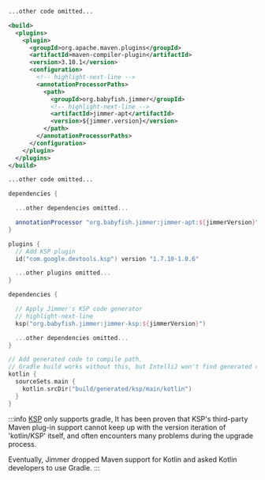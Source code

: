 
<Tabs groupId="buildTool">
<TabItem value="java_maven" label="Java (Maven)">

```xml title="pom.xml"
...other code omitted... 

<build>
  <plugins>
    <plugin>
      <groupId>org.apache.maven.plugins</groupId>
      <artifactId>maven-compiler-plugin</artifactId>
      <version>3.10.1</version>
      <configuration>
        <!-- highlight-next-line -->
        <annotationProcessorPaths>
          <path>
            <groupId>org.babyfish.jimmer</groupId>
            <!-- highlight-next-line -->
            <artifactId>jimmer-apt</artifactId>
            <version>${jimmer.version}</version>
          </path>
        </annotationProcessorPaths>
      </configuration>
    </plugin>
  </plugins>
</build>

...other code omitted...
```

</TabItem>
<TabItem value="java_gradle" label="Java (Gradle)">

```groovy
dependencies {

  ...other dependencies omitted...

  annotationProcessor "org.babyfish.jimmer:jimmer-apt:${jimmerVersion}" 
}
```

</TabItem>
<TabItem value="kotlin_gradle" label="Kotlin (Gradle.kts)">

```kotlin
plugins {
  // Add KSP plugin  
  id("com.google.devtools.ksp") version "1.7.10-1.0.6"

  ...other plugins omitted...
}

dependencies {

  // Apply Jimmer's KSP code generator 
  // highlight-next-line
  ksp("org.babyfish.jimmer:jimmer-ksp:${jimmerVersion}")

  ...other dependencies omitted...
}

// Add generated code to compile path.
// Gradle build works without this, but IntelliJ won't find generated code. 
kotlin {
  sourceSets.main {
    kotlin.srcDir("build/generated/ksp/main/kotlin") 
  }
}
```

</TabItem>
</Tabs>

:::info
[KSP](https://kotlinlang.org/docs/ksp-overview.html) only supports gradle,
It has been proven that KSP's third-party Maven plug-in support cannot keep up with the version 
iteration of 'kotlin/KSP' itself, and often encounters many problems during the upgrade process.

Eventually, Jimmer dropped Maven support for Kotlin and asked Kotlin developers to use Gradle.
:::
